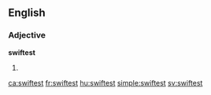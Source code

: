 ==English==

===Adjective===
'''swiftest'''

# {{en-superlative of|swift}}

[[ca:swiftest]]
[[fr:swiftest]]
[[hu:swiftest]]
[[simple:swiftest]]
[[sv:swiftest]]